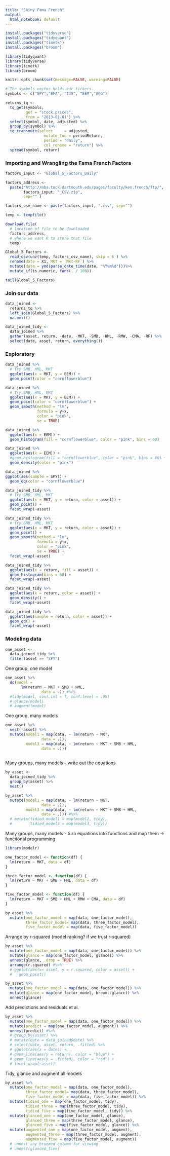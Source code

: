 ```yaml
---
title: "Shiny Fama French"
output: 
  html_notebook: default
---
```


```r
install.packages("tidyverse")
install.packages("tidyquant")
install.packages("timetk")
install.packages("broom")
```

```r

library(tidyquant)
library(tidyverse)
library(timetk)
library(broom)

knitr::opts_chunk$set(message=FALSE, warning=FALSE)
```



```r
# The symbols vector holds our tickers. 
symbols <- c("SPY","EFA", "IJS", "EEM","AGG")

returns_tq <- 
  tq_get(symbols, 
         get = "stock.prices",
         from = "2013-01-01") %>% 
  select(symbol, date, adjusted) %>% 
  group_by(symbol) %>%
  tq_transmute(select     = adjusted, 
                 mutate_fun = periodReturn,
                 period = "daily",
                 col_rename = "return") %>% 
  spread(symbol, return)
```


### Importing and Wrangling the Fama French Factors


```r
factors_input <- "Global_5_Factors_Daily"

factors_address <- 
  paste("http://mba.tuck.dartmouth.edu/pages/faculty/ken.french/ftp/", 
        factors_input, "_CSV.zip", 
        sep="" )

factors_csv_name <- paste(factors_input, ".csv", sep="")

temp <- tempfile()

download.file(
  # location of file to be downloaded
  factors_address,
  # where we want R to store that file
  temp)

Global_5_Factors <- 
  read_csv(unz(temp, factors_csv_name), skip = 6 ) %>%
  rename(date = X1, MKT = `Mkt-RF`) %>%
  mutate(date = ymd(parse_date_time(date, "%Y%m%d")))%>%
  mutate_if(is.numeric, funs(. / 100))

tail(Global_5_Factors)

```


### Join our data

```r

data_joined <-
  returns_tq %>% 
  left_join(Global_5_Factors) %>% 
  na.omit()

data_joined_tidy <- 
  data_joined %>% 
  gather(asset, return, -date, -MKT, -SMB, -HML, -RMW, -CMA, -RF) %>% 
  select(date, asset, return, everything())
```

### Exploratory

```r
data_joined %>%
  # Try SMB, HML, MKT
  ggplot(aes(x = MKT, y = EEM)) +
  geom_point(color = "cornflowerblue")
```

```r
data_joined %>%
  # Try SMB, HML, MKT
  ggplot(aes(x = MKT, y = EEM)) +
  geom_point(color = "cornflowerblue") +
  geom_smooth(method = "lm", 
              formula = y~x, 
              color = "pink", 
              se = TRUE)
```

```r
data_joined %>% 
  ggplot(aes(x = EEM)) +
  geom_histogram(fill = "cornflowerblue", color = "pink", bins = 60)
```

```r
data_joined %>% 
  ggplot(aes(x = EEM)) +
  #geom_histogram(fill = "cornflowerblue", color = "pink", bins = 60) +
  geom_density(color = "pink")
```

```r
data_joined %>% 
ggplot(aes(sample = SPY)) +
  geom_qq(color = "cornflowerblue") 
```

```r
data_joined_tidy %>%
  # Try SMB, HML, MKT
  ggplot(aes(x = MKT, y = return, color = asset)) +
  geom_point() +
  facet_wrap(~asset)
```

```r
data_joined_tidy %>%
  # Try SMB, HML, MKT
  ggplot(aes(x = MKT, y = return, color = asset)) +
  geom_point() +
  geom_smooth(method = "lm", 
              formula = y~x, 
              color = "pink", 
              se = TRUE) +
  facet_wrap(~asset)
```

```r
data_joined_tidy %>% 
  ggplot(aes(x = return, fill = asset)) +
  geom_histogram(bins = 60) +
  facet_wrap(~asset)
```

```r
data_joined_tidy %>% 
  ggplot(aes(x = return, color = asset)) +
  geom_density() +
  facet_wrap(~asset)
```

```r
data_joined_tidy %>% 
  ggplot(aes(sample = return, color = asset)) +
  geom_qq() +
  facet_wrap(~asset)
```

### Modeling data

```r
one_asset <- 
  data_joined_tidy %>% 
  filter(asset == "SPY")
```

One group, one model

```r
one_asset %>% 
  do(model = 
       lm(return ~ MKT + SMB + HML, 
                data = .)) #%>% 
  #tidy(model, conf.int = T, conf.level = .95)
  # glance(model)
  # augment(model)
```

One group, many models

```r
one_asset %>% 
  nest(-asset) %>% 
  mutate(model1 = map(data, ~ lm(return ~ MKT, 
                data = .)),
         model3 = map(data, ~ lm(return ~ MKT + SMB + HML, 
                data = .)))
  


```


Many groups, many models - write out the equations

```r
by_asset <- 
  data_joined_tidy %>% 
  group_by(asset) %>% 
  nest()

by_asset %>% 
  mutate(model1 = map(data, ~ lm(return ~ MKT, 
                data = .)),
         model3 = map(data, ~ lm(return ~ MKT + SMB + HML, 
                data = .))) #%>% 
  # mutate(tidied_model1 = map(model1, tidy),
  #        tidied_model3 = map(model3, tidy))

```

Many groups, many models - turn equations into functions and map them -> funcitonal programming

```r
library(modelr)

one_factor_model <- function(df) {
  lm(return ~ MKT, data = df)
}

three_factor_model <- function(df) {
  lm(return ~ MKT + SMB + HML, data = df)
}

five_factor_model <- function(df) {
  lm(return ~ MKT + SMB + HML + RMW + CMA, data = df)
}

by_asset %>%
  mutate(one_factor_model = map(data, one_factor_model),
         three_factor_model= map(data, three_factor_model),
         five_factor_model = map(data, five_factor_model))
```

Arrange by r-squared (model ranking? if we trust r-squared)

```r
by_asset %>% 
  mutate(one_factor_model = map(data, one_factor_model)) %>% 
  mutate(glance = map(one_factor_model, glance)) %>% 
  unnest(glance, .drop = TRUE) %>% 
  arrange(r.squared) #%>% 
  # ggplot(aes(x= asset, y = r.squared, color = asset)) + 
  #   geom_point()
```

```r
by_asset %>% 
  mutate(one_factor_model = map(data, one_factor_model)) %>% 
  mutate(glance = map(one_factor_model, broom::glance)) %>% 
  unnest(glance)
```

Add predictions and residuals et al.

```r
by_asset %>% 
  mutate(one_factor_model = map(data, one_factor_model)) %>% 
  mutate(predict = map(one_factor_model, augment)) %>% 
  unnest(predict) #%>% 
  # group_by(asset) %>% 
  # mutate(date = data_joined$date) %>% 
  # select(date, asset, return, .fitted) %>% 
  # ggplot(aes(x = date)) +
  # geom_line(aes(y = return), color = "blue") +
  # geom_line(aes(y = .fitted), color = "red") +
  # facet_wrap(~asset)
```

Tidy, glance and augment all models

```r

by_asset %>%
  mutate(one_factor_model = map(data, one_factor_model),
         three_factor_model= map(data, three_factor_model),
         five_factor_model = map(data, five_factor_model)) %>% 
  mutate(tidied_one = map(one_factor_model, tidy),
         tidied_three = map(three_factor_model, tidy),
         tidied_five = map(five_factor_model, tidy)) %>% 
  mutate(glanced_one = map(one_factor_model, glance),
         glanced_three = map(three_factor_model, glance),
         glanced_five = map(five_factor_model, glance)) %>%
  mutate(augmented_one = map(one_factor_model, augment),
         augmented_three = map(three_factor_model, augment),
         augmented_five = map(five_factor_model, augment))
  # unnest any broomed column for viewing
  # unnest(glanced_five)
```

